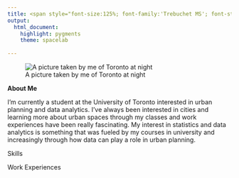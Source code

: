 ```yaml
---
title: <span style="font-size:125%; font-family:'Trebuchet MS'; font-style:normal">Welcome to Ivy's Personal Website</span>
output:
  html_document:
    highlight: pygments
    theme: spacelab
    
---
```


![A picture taken by me of Toronto at night](toronto_view.jpg)


**About Me**

I'm currently a student at the University of Toronto interested in urban planning and data analytics. I've always been interested in cities and learning more about urban spaces through my classes and work experiences have been really fascinating. My interest in statistics and data analytics is something that was fueled by my courses in university and increasingly through how data can play a role in urban planning. 



Skills

Work Experiences 


